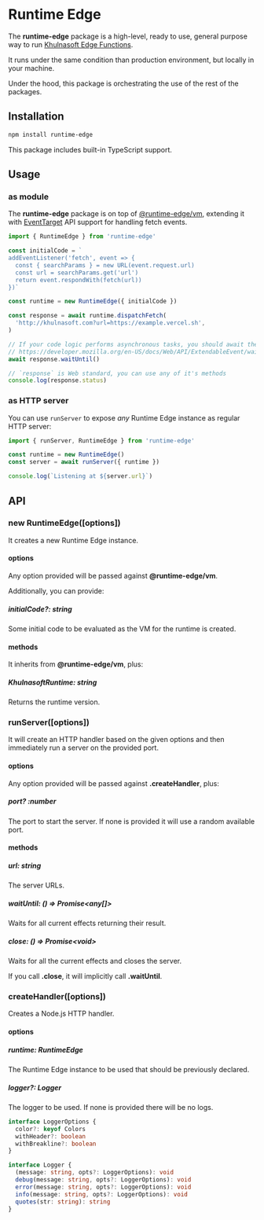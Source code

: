 # Runtime Edge

The **runtime-edge** package is a high-level, ready to use, general purpose way to run [Khulnasoft Edge Functions](https://khulnasoft.com/edge).

It runs under the same condition than production environment, but locally in your machine.

Under the hood, this package is orchestrating the use of the rest of the packages.

## Installation

```sh npm2yarn
npm install runtime-edge
```

This package includes built-in TypeScript support.

## Usage

### as module

The **runtime-edge** package is on top of [@runtime-edge/vm](/packages/vm), extending it with [EventTarget](https://developer.mozilla.org/en-US/docs/Web/API/EventTarget) API support for handling fetch events.

```js
import { RuntimeEdge } from 'runtime-edge'

const initialCode = `
addEventListener('fetch', event => {
  const { searchParams } = new URL(event.request.url)
  const url = searchParams.get('url')
  return event.respondWith(fetch(url))
})`

const runtime = new RuntimeEdge({ initialCode })

const response = await runtime.dispatchFetch(
  'http://khulnasoft.com?url=https://example.vercel.sh',
)

// If your code logic performs asynchronous tasks, you should await them.
// https://developer.mozilla.org/en-US/docs/Web/API/ExtendableEvent/waitUntil
await response.waitUntil()

// `response` is Web standard, you can use any of it's methods
console.log(response.status)
```

### as HTTP server

You can use `runServer` to expose _any_ Runtime Edge instance as regular HTTP server:

```js
import { runServer, RuntimeEdge } from 'runtime-edge'

const runtime = new RuntimeEdge()
const server = await runServer({ runtime })

console.log(`Listening at ${server.url}`)
```

## API

### new RuntimeEdge([options])

It creates a new Runtime Edge instance.

#### options

Any option provided will be passed against **@runtime-edge/vm**.

Additionally, you can provide:

##### initialCode?: string

Some initial code to be evaluated as the VM for the runtime is created.

#### methods

It inherits from **@runtime-edge/vm**, plus:

##### KhulnasoftRuntime: string

Returns the runtime version.

### runServer([options])

It will create an HTTP handler based on the given options and then immediately run a server on the provided port.

#### options

Any option provided will be passed against **.createHandler**, plus:

##### port? :number

The port to start the server. If none is provided it will use a random available port.

#### methods

##### url: string

The server URLs.

##### waitUntil: () => Promise\<any[]>

Waits for all current effects returning their result.

##### close: () => Promise\<void>

Waits for all the current effects and closes the server.

If you call **.close**, it will implicitly call **.waitUntil**.

### createHandler([options])

Creates a Node.js HTTP handler.

#### options

##### runtime: RuntimeEdge

The Runtime Edge instance to be used that should be previously declared.

##### logger?: Logger

The logger to be used. If none is provided there will be no logs.

```ts
interface LoggerOptions {
  color?: keyof Colors
  withHeader?: boolean
  withBreakline?: boolean
}

interface Logger {
  (message: string, opts?: LoggerOptions): void
  debug(message: string, opts?: LoggerOptions): void
  error(message: string, opts?: LoggerOptions): void
  info(message: string, opts?: LoggerOptions): void
  quotes(str: string): string
}
```
